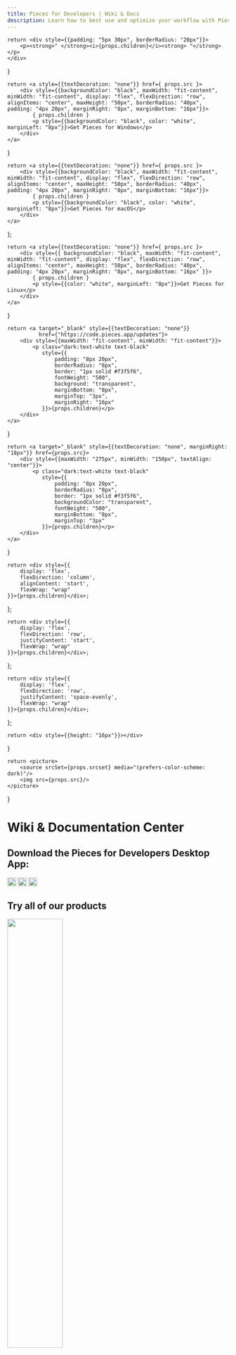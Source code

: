 ```yaml
---
title: Pieces for Developers | Wiki & Docs
description: Learn how to best use and optimize your workflow with Pieces for Developers! Read the sections in sequential order or click the links in the navigation on the right to get directly to the topic you need.
---
```


    return <div style={{padding: "5px 30px", borderRadius: "20px"}}>
        <p><strong>" </strong><i>{props.children}</i><strong> "</strong></p>
    </div>
}

    return <a style={{textDecoration: "none"}} href={ props.src }>
        <div style={{backgroundColor: "black", maxWidth: "fit-content", minWidth: "fit-content", display: "flex", flexDirection: "row", alignItems: "center", maxHeight: "50px", borderRadius: "40px", padding: "4px 20px", marginRight: "8px", marginBottom: "16px"}}>
            { props.children }
            <p style={{backgroundColor: "black", color: "white", marginLeft: "8px"}}>Get Pieces for Windows</p>
        </div>
    </a>
}

    return <a style={{textDecoration: "none"}} href={ props.src }>
        <div style={{backgroundColor: "black", maxWidth: "fit-content", minWidth: "fit-content", display: "flex", flexDirection: "row", alignItems: "center", maxHeight: "50px", borderRadius: "40px", padding: "4px 20px", marginRight: "8px", marginBottom: "16px"}}>
            { props.children }
            <p style={{backgroundColor: "black", color: "white", marginLeft: "8px"}}>Get Pieces for macOS</p>
        </div>
    </a>
};

    return <a style={{textDecoration: "none"}} href={ props.src }>
        <div style={{ backgroundColor: "black", maxWidth: "fit-content", minWidth: "fit-content", display: "flex", flexDirection: "row", alignItems: "center", maxHeight: "50px", borderRadius: "40px", padding: "4px 20px", marginRight: "8px", marginBottom: "16px" }}>
            { props.children }
            <p style={{color: "white", marginLeft: "8px"}}>Get Pieces for Linux</p>
        </div>
    </a>
}

    return <a target="_blank" style={{textDecoration: "none"}}
              href={"https://code.pieces.app/updates"}>
        <div style={{maxWidth: "fit-content", minWidth: "fit-content"}}>
            <p class="dark:text-white text-black"
               style={{
                   padding: "8px 20px",
                   borderRadius: "8px",
                   border: "1px solid #f3f5f6",
                   fontWeight: "500",
                   background: "transparent",
                   marginBottom: "8px",
                   marginTop: "3px",
                   marginRight: "16px"
               }}>{props.children}</p>
        </div>
    </a>
}

    return <a target="_blank" style={{textDecoration: "none", marginRight: "18px"}} href={props.src}>
        <div style={{maxWidth: "275px", minWidth: "150px", textAlign: "center"}}>
            <p class="dark:text-white text-black"
               style={{
                   padding: "8px 20px",
                   borderRadius: "8px",
                   border: "1px solid #f3f5f6",
                   backgroundColor: "transparent",
                   fontWeight: "500",
                   marginBottom: "8px",
                   marginTop: "3px"
               }}>{props.children}</p>
        </div>
    </a>
}

    return <div style={{
        display: 'flex',
        flexDirection: 'column',
        alignContent: 'start',
        flexWrap: "wrap"
    }}>{props.children}</div>;
};

    return <div style={{
        display: 'flex',
        flexDirection: 'row',
        justifyContent: 'start',
        flexWrap: "wrap"
    }}>{props.children}</div>;
};

    return <div style={{
        display: 'flex',
        flexDirection: 'row',
        justifyContent: 'space-evenly',
        flexWrap: "wrap"
    }}>{props.children}</div>;
};

    return <div style={{height: "16px"}}></div>
}

    return <picture>
        <source srcSet={props.srcset} media="(prefers-color-scheme: dark)"/>
        <img src={props.src}/>
    </picture>
}


# Wiki & Documentation Center

<HeaderImage src="https://storage.googleapis.com/pieces_static_resources/pfd_wiki/WIKI_HEADER_LM.png"
             srcset="https://storage.googleapis.com/pieces_static_resources/pfd_wiki/WIKI_HEADER_DM.png"></HeaderImage>

## Download the Pieces for Developers Desktop App:

<Spacer></Spacer>

<GridFlexRow>
    <InstallButtonWindows src="/installation-getting-started/windows">
        <Image width="20px" src={"/assets/windows_logo_old.png"} />
    </InstallButtonWindows>
    <InstallButtonLinux src="/installation-getting-started/linux">
        <Image width="20px"src={"/assets/linux_logo.png"} />
    </InstallButtonLinux>
    <InstallButtonMac src="/installation-getting-started/macos">
        <Image width="20px" src={"/assets/mac_os.png"} />
    </InstallButtonMac>
</GridFlexRow>

## Try all of our products

<GridFlexSpaceEvenlyRow>
    <a href="{{ links.website.pfd_desktop_install }}"><Image width="50%" src="/assets/pfd_logo.png" /></a>
    <a href="{{ links.extensions.chrome }}"><Image width="50%" src="/assets/chrome_logo.png" /></a>
    <a href="{{ links.extensions.jetbrains }}"><Image width="50%" src="/assets/jetbrains_logo.png" /></a>
    <a href="{{ links.extensions.vscode }}"><Image width="50%" src="/assets/vscode_logo.png" /></a>
    <a href="{{ links.extensions.edge }}"><Image width="50%" src="/assets/edge_logo.png" /></a>
    <a href="{{ links.extensions.teams }}"><Image width="50%" src="/assets/teams_logo.png" /></a>
    <a href="{{ links.extensions.obsidian }}"><Image width="30px" src="/assets/obsidian_logo.png" /></a>
</GridFlexSpaceEvenlyRow>

<GridFlexRow>
    <JumpButtons src="{{ links.internal.product_highlights.save_materials }}">Save a Snippet</JumpButtons>
    <JumpButtons src="/features/one-click-snippet-sharing">Share a
        Snippet</JumpButtons>
    <JumpButtons src="{{ links.internal.product_highlights.import_gists }}">Import Snippets from GitHub</JumpButtons>
    <JumpButtons src="{{ links.internal.product_highlights.in_project_snippet_discovery }}">Local Snippet
        Discovery</JumpButtons>
    <JumpButtons src="{{ links.internal.faqs }}">Frequently Asked Questions</JumpButtons>
</GridFlexRow>

<Image zoom src="https://storage.googleapis.com/pieces_multimedia/PROMOTIONAL/PIECES_FOR_DEVELOPERS/VS_CODE/MACOS/RIGHT-CLICK_SAVE/16X9/PIECES_FOR_DEVELOPERS-VS_CODE-RIGHT-CLICK_SAVE-MACOS-16X9-5_18_2023.GIF" />

## Some Quick Background Context

In 2022, our team set out on a journey to build the most advanced code snippet management and workflow context platform yet.

The debut release of our <a href="https://docs.pieces.app/installatiion-getting-started/what-am-i-installing">Desktop App</a> aimed to take developer productivity to the next level by incorporating key capabilities and our users' favorite features directly into their IDE.

Effortlessly **save**, **enrich**, **search**, **share**, **reference**, and **reuse** code snippets, workflow context, and other useful developer resources.

## Trusted by the World's Best Developers
![Logos of the companies where some of our users work.](https://storage.googleapis.com/pieces_static_resources/vs_code_marketplace/GIFs/TRUSTED_BY_SOME_OF_THE_WORLDS_BEST_DEVELOPERS_LEFT_ALIGNED)

From students and indie developers, to startups and open source teams, to enterprise organizations and beyond, <a href="https://docs.pieces.app/overview">Pieces for Developers</a> is purpose-built as a cohesive layer and a "tool between tools" that boosts productivity in three major workflow processes: researching and problem-solving in the browser, working with colleagues in collaborative environments, and writing, reviewing, referencing, and reusing code in the IDE.

We are a venture-backed company supported by some of the world's best investors. Our products & company are secure and continuing to grow.

Our <a href="{{ links.website.pfd_desktop_install }}">Flagship Desktop App</a> provides users a first-in-kind feature set that ambitiously augments your development workflows.


<QuoteCallout>We are a venture-backed company supported by some of the world's best investors. Our products & company
    are secure and continuing to grow.</QuoteCallout>


